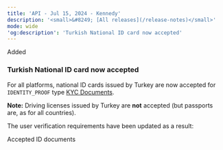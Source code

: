 ```yaml
---
title: 'API - Jul 15, 2024 - Kennedy'  
description: '<small>&#8249; [All releases](/release-notes)</small>'  
mode: wide  
'og:description': 'Turkish National ID card now accepted'
---
```

  
  <div class="pill pill-green rn-pill">Added</div> 
  
### Turkish National ID card now accepted

For all platforms, national ID cards issued by Turkey are now accepted for `IDENTITY_PROOF` type <a href="/api-reference/kyc-documents/kyc-document-object">KYC Documents</a>.

**Note:** Driving licenses issued by Turkey are **not** accepted (but passports are, as for all countries). 

The user verification requirements have been updated as a result:

<Card title="Guides" href="/guides/users/verification/requirements/id-accepted">Accepted ID documents</Card>